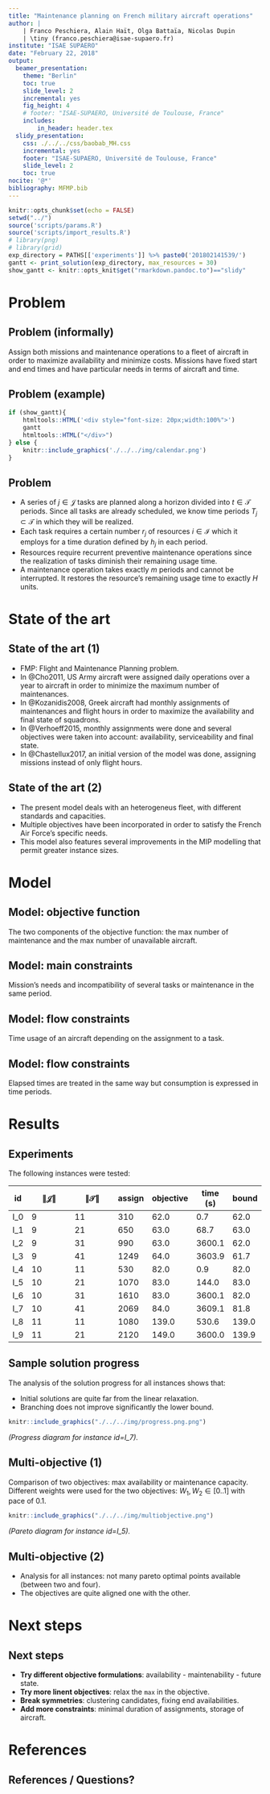 ```yaml
---
title: "Maintenance planning on French military aircraft operations"
author: |
    | Franco Peschiera, Alain Haït, Olga Battaïa, Nicolas Dupin
    | \tiny (franco.peschiera@isae-supaero.fr)
institute: "ISAE SUPAERO"
date: "February 22, 2018"
output: 
  beamer_presentation:
    theme: "Berlin"
    toc: true
    slide_level: 2
    incremental: yes
    fig_height: 4
    # footer: "ISAE-SUPAERO, Université de Toulouse, France"
    includes:
        in_header: header.tex
  slidy_presentation:
    css: ./../../css/baobab_MH.css
    incremental: yes
    footer: "ISAE-SUPAERO, Université de Toulouse, France"
    slide_level: 2
    toc: true
nocite: '@*'
bibliography: MFMP.bib
---
```


```r
knitr::opts_chunk$set(echo = FALSE)
setwd("../")
source('scripts/params.R')
source('scripts/import_results.R')
# library(png)
# library(grid)
exp_directory = PATHS[['experiments']] %>% paste0('201802141539/')
gantt <- print_solution(exp_directory, max_resources = 30)
show_gantt <- knitr::opts_knit$get("rmarkdown.pandoc.to")=="slidy"
```

<!-- # Introduction -->

<!-- ## Introduction -->

<!-- Flight and Maintenance Planning (FMP) problems are raised in civilian or military operational applications.  -->

<!-- They schedule maintenances of aircraft taking into account the implications of maintenance immobilizations for the demand in flight hours, for a conjoint optimization among maintenance dates and flight hours. -->

# Problem

## Problem (informally)

Assign both missions and maintenance operations to a fleet of aircraft in order to maximize availability and minimize costs. Missions have fixed start and end times and have particular needs in terms of aircraft and time.

## Problem (example)


```r

if (show_gantt){
    htmltools::HTML('<div style="font-size: 20px;width:100%">')
    gantt
    htmltools::HTML("</div>")
} else {
    knitr::include_graphics('./../../img/calendar.png')
}

```


## Problem

* A series of $j \in \mathcal{J}$ tasks are planned along a horizon divided into $t \in \mathcal{T}$ periods. Since all tasks are already scheduled, we know time periods $T_j \subset \mathcal{T}$ in which they will be realized. 
* Each task requires a certain number $r_{j}$ of resources $i \in \mathcal{I}$ which it employs for a time duration defined by $h_j$ in each period.
* Resources require recurrent preventive maintenance operations since the realization of tasks diminish their remaining usage time.
* A maintenance operation takes exactly $m$ periods and cannot be interrupted. It restores the resource's remaining usage time to exactly $H$ units.

<!-- ## Relevance and origin -->

<!-- This thesis was started out of the need of the french Air Force to maximize the availability of their Mirage 2000 fleet while controlling cost and maintenance capacity. -->

<!-- In fact, a similar subject has been presented as a challenge in a open competition: Défit Opti-plan. -->

# State of the art

## State of the art (1)

* FMP: Flight and Maintenance Planning problem.
* In @Cho2011, US Army aircraft were assigned daily operations over a year to aircraft in order to minimize the maximum number of maintenances.
* In @Kozanidis2008, Greek aircraft had monthly assignments of maintenances and flight hours in order to maximize the availability and final state of squadrons.
* In @Verhoeff2015, monthly assignments were done and several objectives were taken into account: availability, serviceability and final state.
* In @Chastellux2017, an initial version of the model was done, assigning missions instead of only flight hours.

## State of the art (2)

* The present model deals with an heterogeneus fleet, with different standards and capacities.
* Multiple objectives have been incorporated in order to satisfy the French Air Force's specific needs.
* This model also features several improvements in the MIP modelling that permit greater instance sizes.

# Model

<!-- ## Model: sets -->

<!-- |Set|Description| -->
<!-- |-----|--------------------------------------------------------------------| -->
<!-- |    $\mathcal{I}$       |  resources. | -->
<!-- |    $\mathcal{T}$       |  time periods inside planning horizon. | -->
<!-- |    $\mathcal{J}$       |  tasks. | -->
<!-- |    $\mathcal{T}_j$     |  time periods $t \in \mathcal{T}$ in which task $j$ is active. | -->
<!-- |    $\mathcal{J}_t$    |  tasks $j \in \mathcal{J}$ to be realized in period $t$. | -->
<!-- |    $\mathcal{I}_j$     |  resources $i \in \mathcal{I}$ that can be assigned to task $j$. | -->
<!-- |    $\mathcal{O}_i$     |  tasks $j \in \mathcal{J}$ for which resource $i$ can be used. | -->
<!-- |    $\mathcal{T}^{s}_t$ |  time periods $t' \in \mathcal{T}$ such that $t' \in \{ \max{\{1, t - M+1\}},  ..., {t}$\}. | -->

<!-- ## Model: main parameters -->

<!-- |Parameters|Description| -->
<!-- |--------------|-------------------------------------------------| -->
<!-- | $H_j$ |  amount of **resource time required** by task $j$. | -->
<!-- | $R_j$ |  number of **resources required** by task $j$. | -->
<!-- | $M$   |  **maintenance duration** in number of periods. | -->
<!-- | $E$   |  remaining **elapsed time** after a maintenance. | -->
<!-- | $H$   |  remaining **usage time** after a maintenance. | -->


<!-- ## Model: more parameters -->

<!-- |Parameters|Description| -->
<!-- |--------------|----------------------------------------------------------------------| -->
<!-- | $N_t$              | number of resources in already-planned maintenances in period $t$ at the beginning | of the planning ho |izon.| -->
<!-- | $D_t$              | number of resources to be assigned in total in period $t$. | -->
<!-- | $Rut^{Init}_{i}$   | remaining usage time for resource $i$ at the start of the planning horizon. | -->
<!-- | $Ret^{Init}_{i}$   | remaining elapsed time for resource $i$ at the start of the planning horizon. | -->
<!-- | $Ret^{Init}_{sum}$ | sum of remaining elapsed times at the start of the planning horizon. | -->
<!-- | $Rut^{Init}_{sum}$ | sum of remaining elapsed time at the start of the planning horizon. | -->

<!-- ## Model: variables -->

<!-- | Variable   |  Description | -->
<!-- |-----------|------------------------------------------------------- | -->
<!-- | $a_{jti}$   |  =1 if **task** $j \in J$ in period $t \in \mathcal{T}_j$ **is realized with resource** $i \in \mathcal{I}_j$, 0 otherwise. | -->
<!-- | $m_{it}$    |  =1 if resource $i \in I$ **starts a maintenance** operation in period $t \in \mathcal{T}$, 0 otherwise. | -->
<!-- | $rut_{it}$  |  **remaining usage time** (continuous) for resource $i \in I$ at the end of period $t \in \mathcal{T}$. | -->
<!-- | $ret_{it}$  |  **remaining elapsed time** (integer) for resource $i \in I$ at the end of period $t \in \mathcal{T}$. | -->
<!-- | $u_{max}$   |  maximal number (integer) of **unavailable resources** in any period. | -->
<!-- | $m_{max}$   |  maximal number (integer) of **resources in maintenance** in any period. | -->

<!-- ## Model: main constraints -->

<!-- Requirements per task: -->
<!-- ```{r out.width="250px", echo=FALSE} -->
<!-- knitr::include_graphics("./../../img/tasks_gantt.png") -->
<!-- ``` -->
<!-- \pause -->

<!-- Max maintenances: -->
<!-- ```{r out.width="150px", echo=FALSE} -->
<!-- knitr::include_graphics("./../../img/num-maintenances.png") -->
<!-- ``` -->


<!-- ## Model: main constraints -->

## Model: objective function

<div class="incremental">

\begin{align}
    & \text{Min}\; W_1 m_{max} + W_2 u_{max}
\end{align}

\pause

The two components of the objective function: the max number of maintenance and the max number of unavailable aircraft.
\begin{align}
    &\sum_{t' \in \mathcal{T}^{s}_t} \sum_{i \in \mathcal{I}} m_{it'} + N_t \leq m_{max}
    &t \in \mathcal{T} \\
    &\sum_{t' \in \mathcal{T}^{s}_t} \sum_{i \in \mathcal{I}} m_{it'} + N_t + D_t\leq u_{max}
    &t \in \mathcal{T}
\end{align}

</div>

## Model: main constraints

Mission's needs and incompatibility of several tasks or maintenance in the same period.
\begin{align}
&\sum_{i \in \mathcal{I}_j} a_{jti} = R_j
&j \in \mathcal{J}, t \in \mathcal{T}_j\\
&\sum_{t' \in \mathcal{T}^{s}_t} m_{it'} + \sum_{j \in \mathcal{J}_t \cap \mathcal{O}_i} a_{jti} \leq 1
& t \in \mathcal{T}, i \in \mathcal{I}
\end{align}

<!-- ## Model: flow constraints -->

<!-- Visualization of accumulated time constraints for one resource. -->

<!-- ```{r out.width="250px", echo=FALSE} -->
<!-- # img <- readPNG("./../../img/balance2.png") -->
<!-- #  grid.raster(img) -->
<!-- knitr::include_graphics("./../../img/balance2.png") -->
<!-- ``` -->

## Model: flow constraints

Time usage of an aircraft depending on the assignment to a task.
<!-- <div class="incremental" style="margin-left: 4em; position: relative">  -->
<!--   <div style="position: absolute; left: 0; top: 0;background-color:white;width:100%"> -->
\begin{align}
& rut_{it} \leq rut_{it-1} + H m_{it} - \sum_{j \in \mathcal{J}_t \cap \mathcal{O}_i} a_{jti} H_j & t =1, ..., \mathcal{T}, i \in \mathcal{I}\\
& rut_{i0} = Rut^{Init}_i
        & i \in \mathcal{I}\\
& rut_{it} \geq H m_{it}
        & t \in \mathcal{T}, i \in \mathcal{I}\\
& rut_{it} \in [0,H]
        & t \in \mathcal{T}, i \in \mathcal{I} \\
& \sum_{i \in \mathcal{I}} rut_{it} \geq Rut^{Init}_{sum}
        & t = |\mathcal{T}|
\end{align}

  <!-- </div>  -->
  <!-- <div style="position: absolute; left: 0; top: 0;background-color:white;width:100%"> -->
  
## Model: flow constraints

Elapsed times are treated in the same way but consumption is expressed in time periods.
\begin{align}
& ret_{it} \leq ret_{it-1} + E m_{it} - 1 & t =1, ..., \mathcal{T}, i \in \mathcal{I}\\
& ret_{i0} = Ret^{Init}_i
        & i \in \mathcal{I}\\
& ret_{it} \geq E m_{it}
        & t \in \mathcal{T}, i \in \mathcal{I}\\
& ret_{it} \in [0,E]
        & t \in \mathcal{T}, i \in \mathcal{I} \\
& \sum_{i \in \mathcal{I}} ret_{it} \geq Ret^{Init}_{sum}
        & t = |\mathcal{T}|
\end{align}


# Results

## Experiments

The following instances were tested:

| id | $\|\mathcal{J}\|$ |$\|\mathcal{T}\|$ |  assign |  objective  |  time (s) |   bound |
|-----|------------------|------------------|---------| ------------| -----------| --------|
| I_0 |                9 |               11 |     310 |        62.0 |        0.7 |    62.0 |
| I_1 |                9 |               21 |     650 |        63.0 |       68.7 |    63.0 |
| I_2 |                9 |               31 |     990 |        63.0 |     3600.1 |    62.0 |
| I_3 |                9 |               41 |    1249 |        64.0 |     3603.9 |    61.7 |
| I_4 |               10 |               11 |     530 |        82.0 |        0.9 |    82.0 |
| I_5 |               10 |               21 |    1070 |        83.0 |      144.0 |    83.0 |
| I_6 |               10 |               31 |    1610 |        83.0 |     3600.1 |    82.0 |
| I_7 |               10 |               41 |    2069 |        84.0 |     3609.1 |    81.8 |
| I_8 |               11 |               11 |    1080 |       139.0 |      530.6 |   139.0 |
| I_9 |               11 |               21 |    2120 |       149.0 |     3600.0 |   139.9 |

## Sample solution progress

The analysis of the solution progress for all instances shows that:

* Initial solutions are quite far from the linear relaxation.
* Branching does not improve significantly the lower bound.

\pause
```r
knitr::include_graphics("./../../img/progress.png.png")
```

*(Progress diagram for instance id=I_7).*

## Multi-objective (1)

Comparison of two objectives: max availability or maintenance capacity.
Different weights were used for the two objectives: $W_1, W_2 \in [0..1]$ with pace of 0.1.
\pause
```r
knitr::include_graphics("./../../img/multiobjective.png")
```

*(Pareto diagram for instance id=I_5).*

## Multi-objective (2)

* Analysis for all instances: not many pareto optimal points available (between two and four).
* The objectives are quite aligned one with the other.

# Next steps
## Next steps

* **Try different objective formulations**: availability - maintenability - future state.
* **Try more linent objectives**: relax the `max` in the objective.
* **Break symmetries**: clustering candidates, fixing end availabilities.
* **Add more constraints**: minimal duration of assignments, storage of aircraft.

# References
## References / Questions?

<!-- \bibliographystyle{dcu} -->
<!-- \bibliography{./../biblio/MFMP} -->
